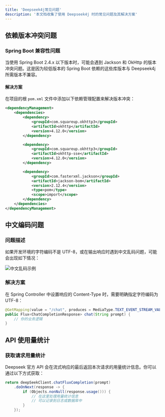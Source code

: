 ```yaml
---
title: 'Deepseek4j常见问题'
description: '本文档收集了使用 Deepseek4j 时的常见问题及其解决方案'
---
```


## 依赖版本冲突问题

### Spring Boot 兼容性问题

当使用 Spring Boot 2.4.x 以下版本时，可能会遇到 Jackson 和 OkHttp 的版本冲突问题。这是因为较低版本的 Spring Boot 依赖的这些库版本与 Deepseek4j 所需版本不兼容。

#### 解决方案

在项目的根 `pom.xml` 文件中添加以下依赖管理配置来解决版本冲突：

```xml
<dependencyManagement>
    <dependencies>
        <dependency>
            <groupId>com.squareup.okhttp3</groupId>
            <artifactId>okhttp</artifactId>
            <version>4.12.0</version>
        </dependency>

        <dependency>
            <groupId>com.squareup.okhttp3</groupId>
            <artifactId>okhttp-sse</artifactId>
            <version>4.12.0</version>
        </dependency>

        <dependency>
            <groupId>com.fasterxml.jackson</groupId>
            <artifactId>jackson-bom</artifactId>
            <version>2.12.4</version>
            <type>pom</type>
            <scope>import</scope>
        </dependency>
    </dependencies>
</dependencyManagement>
```

## 中文编码问题

### 问题描述

如果开发环境的字符编码不是 UTF-8，或在输出响应时遇到中文乱码问题，可能会出现如下情况：

<img src='https://minio.pigx.vip/oss/202502/1739196317.png' alt='中文乱码示例' />

### 解决方案

在 Spring Controller 中设置响应的 Content-Type 时，需要明确指定字符编码为 UTF-8：

```java
@GetMapping(value = "/chat", produces = MediaType.TEXT_EVENT_STREAM_VALUE + ";charset=UTF-8")
public Flux<ChatCompletionResponse> chat(String prompt) {
    // 你的业务逻辑
}
```

## API 使用量统计

### 获取请求用量统计

Deepseek 官方 API 会在流式响应的最后返回本次请求的用量统计信息。你可以通过以下方式获取：

```java
return deepSeekClient.chatFluxCompletion(prompt)
    .doOnNext(response -> {
        if (Objects.nonNull(response.usage())) {
            // 在这里处理用量统计信息
            // 可以记录到日志或数据库中
        }
    });
```